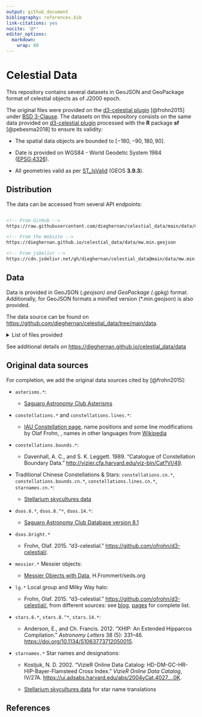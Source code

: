 ```yaml
---
output: github_document
bibliography: references.bib
link-citations: yes
nocite: '@*'
editor_options: 
  markdown: 
    wrap: 80
---
```


# Celestial Data

This repository contains several datasets in GeoJSON and GeoPackage format of
celestial objects as of J2000 epoch.

The original files were provided on the [d3-celestial
plugin](https://github.com/ofrohn/d3-celestial/) [@frohn2015] under [BSD
3-Clause](https://opensource.org/licenses/BSD-3-Clause). The datasets on this
repository consists on the same data provided on [d3-celestial
plugin](https://github.com/ofrohn/d3-celestial/) processed with the **R**
package **sf** [@pebesma2018] to ensure its validity:

-   The spatial data objects are bounded to $[-180, -90, 180, 90]$.

-   Date is provided on WGS84 - World Geodetic System 1984
    ([EPSG:4326](https://epsg.io/4326)).

-   All geometries valid as per
    [ST_IsValid](https://postgis.net/docs/ST_IsValid.html) (GEOS **3.9.3**).

## Distribution

The data can be accessed from several API endpoints:

``` html

<!-- From GitHub -->
https://raw.githubusercontent.com/dieghernan/celestial_data/main/data/mw.min.geojson

<!-- From the Website -->
https://dieghernan.github.io/celestial_data/data/mw.min.geojson

<!-- From jsDelivr -->
https://cdn.jsdelivr.net/gh/dieghernan/celestial_data@main/data/mw.min.geojson
```

## Data

Data is provided in GeoJSON (*.geojson) and GeoPackage (*.gpkg) format.
Additionally, for GeoJSON formats a minified version (\*.min.geojson) is also
provided.

The data source can be found on
<https://github.com/dieghernan/celestial_data/tree/main/data>.

<details>

<summary>List of files provided</summary>

-   `asterisms.geojson`
-   `asterisms.gpkg`
-   `asterisms.min.geojson`
-   `constellations.borders.cn.geojson`
-   `constellations.borders.cn.gpkg`
-   `constellations.borders.cn.min.geojson`
-   `constellations.borders.geojson`
-   `constellations.borders.gpkg`
-   `constellations.borders.min.geojson`
-   `constellations.borders.min.min.geojson`
-   `constellations.bounds.cn.geojson`
-   `constellations.bounds.cn.gpkg`
-   `constellations.bounds.cn.min.geojson`
-   `constellations.bounds.geojson`
-   `constellations.bounds.gpkg`
-   `constellations.bounds.min.geojson`
-   `constellations.cn.csv`
-   `constellations.cn.geojson`
-   `constellations.cn.gpkg`
-   `constellations.cn.min.geojson`
-   `constellations.csv`
-   `constellations.geojson`
-   `constellations.gpkg`
-   `constellations.lines.cn.geojson`
-   `constellations.lines.cn.gpkg`
-   `constellations.lines.cn.min.geojson`
-   `constellations.lines.geojson`
-   `constellations.lines.gpkg`
-   `constellations.lines.min.geojson`
-   `constellations.min.geojson`
-   `dsonames.cn.csv`
-   `dsonames.csv`
-   `dsos.14.geojson`
-   `dsos.14.gpkg`
-   `dsos.14.min.geojson`
-   `dsos.20.geojson`
-   `dsos.20.gpkg`
-   `dsos.20.min.geojson`
-   `dsos.6.geojson`
-   `dsos.6.gpkg`
-   `dsos.6.min.geojson`
-   `dsos.bright.geojson`
-   `dsos.bright.gpkg`
-   `dsos.bright.min.geojson`
-   `lg.geojson`
-   `lg.gpkg`
-   `lg.min.geojson`
-   `messier.geojson`
-   `messier.gpkg`
-   `messier.min.geojson`
-   `mw.geojson`
-   `mw.gpkg`
-   `mw.min.geojson`
-   `starnames.cn.csv`
-   `starnames.csv`
-   `stars.14.geojson`
-   `stars.14.gpkg`
-   `stars.14.min.geojson`
-   `stars.6.geojson`
-   `stars.6.gpkg`
-   `stars.6.min.geojson`
-   `stars.8.geojson`
-   `stars.8.gpkg`
-   `stars.8.min.geojson`

</details>

See additional details on <https://dieghernan.github.io/celestial_data/data>

## Original data sources

For completion, we add the original data sources cited by [@frohn2015]:

-   `asterisms.*`:

    -   [Saguaro Astronomy Club
        Asterisms](http://saguaroastro.org/sac-downloads/)

-   `constellations.*` and `constellations.lines.*`:

    -   [IAU Constellation
        page](http://www.iau.org/public/themes/constellations/), name positions
        and some line modifications by Olaf Frohn, , names in other languages
        from
        [Wikipedia](https://wiki2.org/en/88_modern_constellations_in_different_languages)

-   `constellations.bounds.*`:

    -   Davenhall, A. C., and S. K. Leggett. 1989. "Catalogue of Constellation
        Boundary Data." <http://vizier.cfa.harvard.edu/viz-bin/Cat?VI/49>.

-   Traditional Chinese Constellations & Stars: `constellations.cn.*`,
    `constellations.bounds.cn.*`, `constellations.lines.cn.*`, `starnames.cn.*`:

    -   [Stellarium skycultures
        data](https://github.com/Stellarium/stellarium/tree/master/skycultures/chinese)

-   `dsos.6.*`, `dsos.8.^*`, `dsos.14.*`:

    -   [Saguaro Astronomy Club Database version
        8.1](http://www.saguaroastro.org/sac-downloads/)

-   `dsos.bright.*`

    -   Frohn, Olaf. 2015. "d3-celestial."
        <https://github.com/ofrohn/d3-celestial/>.

-   `messier.*` Messier objects:

    -   [Messier Objects with Data](http://messier.seds.org/data.html),
        H.Frommert/seds.org

-   `lg.*` Local group and Milky Way halo:

    -   Frohn, Olaf. 2015. "d3-celestial."
        <https://github.com/ofrohn/d3-celestial/>, from different sources: see
        [blog](http://armchairastronautics.blogspot.com/p/milky-way-halo.html),
        [pages](http://armchairastronautics.blogspot.com/p/local-group.html) for
        complete list.

-   `stars.6.*`, `stars.8.^*`, `stars.14.*`:

    -   Anderson, E., and Ch. Francis. 2012. "XHIP: An Extended Hipparcos
        Compilation." *Astronomy Letters* 38 (5): 331--46.
        <https://doi.org/10.1134/S1063773712050015>.

-   `starnames.*` Star names and designations:

    -   Kostjuk, N. D. 2002. "VizieR Online Data Catalog:
        HD-DM-GC-HR-HIP-Bayer-Flamsteed Cross Index." *VizieR Online Data
        Catalog*, IV/27A.
        <https://ui.adsabs.harvard.edu/abs/2004yCat.4027....0K>.

    -   [Stellarium skycultures
        data](https://github.com/Stellarium/stellarium/tree/master/po/stellarium-skycultures)
        for star name translations

## References
